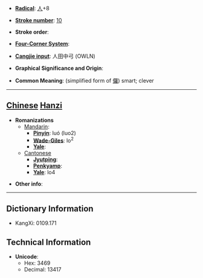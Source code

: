 * '''[[Wiktionary:Chinese radical index| Radical]]''': [[Wiktionary:Chinese radical index 人|人]]+8

* '''[[Wiktionary:Chinese total strokes index|Stroke number]]''': [[Wiktionary:Chinese total strokes index 10|10]]

* '''Stroke order''': 

* '''[[Wiktionary:Chinese four corner index|Four-Corner System]]''': 

* '''[[Wiktionary:Chinese Cangjie index|Cangjie input]]''': 人田中弓 (OWLN)

* '''Graphical Significance and Origin''': 

* '''Common Meaning''': (simplified form of [[儸]]) smart; clever

----

== [[Chinese]] [[Hanzi]] ==

* '''Romanizations'''
** [[Mandarin]]:
*** '''[[Pinyin]]''': luó (luo2)
*** '''[[Wade-Giles]]''': lo<sup>2</sup>
*** '''[[Yale]]''': 
**[[Cantonese]]
***'''[[Jyutping]]''':
***'''[[Penkyamp]]''': 
***'''[[Yale]]''': lo4

* '''Other info''': 

----

== Dictionary Information ==

* KangXi: 0109.171

== Technical Information ==

* '''Unicode''':
** Hex: 3469
** Decimal: 13417